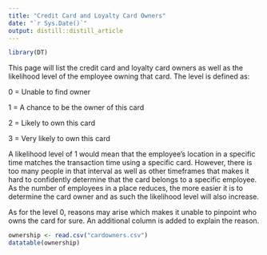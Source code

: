 ```yaml
---
title: "Credit Card and Loyalty Card Owners"
date: "`r Sys.Date()`"
output: distill::distill_article
---
```


```r
library(DT)
```

<p>
This page will list the credit card and loyalty card owners as well as the likelihood level of the employee owning that card. The level is defined as:

0 = Unable to find owner

1 = A chance to be the owner of this card

2 = Likely to own this card

3 = Very likely to own this card
</p>

<p>
A likelihood level of 1 would mean that the employee's location in a specific time matches the transaction time using a specific card. However, there is too many people in that interval as well as other timeframes that makes it hard to confidently determine that the card belongs to a specific employee. As the number of employees in a place reduces, the more easier it is to determine the card owner and as such the likelihood level will also increase.
</p>
<p>
As for the level 0, reasons may arise which makes it unable to pinpoint who owns the card for sure. An additional column is added to explain the reason.
</p>

```r
ownership <- read.csv("cardowners.csv")
datatable(ownership)
```




